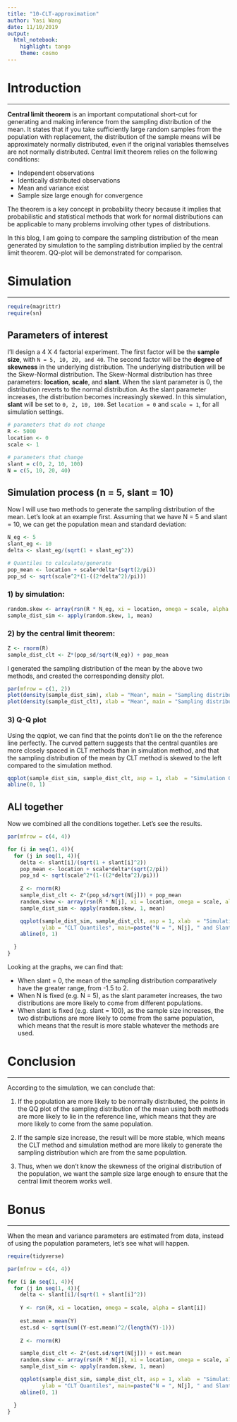 ```yaml
---
title: "10-CLT-approximation"
author: Yasi Wang
date: 11/10/2019
output: 
  html_notebook: 
    highlight: tango
    theme: cosmo
---
```


# Introduction
***

**Central limit theorem** is an important computational short-cut for generating and making inference from the sampling distribution of the mean. It states that if you take sufficiently large random samples from the population with replacement, the distribution of the sample means will be approximately normally distributed, even if the original variables themselves are not normally distributed. Central limit theorem relies on the following conditions:

- Independent observations
- Identically distributed observations
- Mean and variance exist
- Sample size large enough for convergence

The theorem is a key concept in probability theory because it implies that probabilistic and statistical methods that work for normal distributions can be applicable to many problems involving other types of distributions.

In this blog, I am going to compare the sampling distribution of the mean generated by simulation to the sampling distribution implied by the central limit theorem. QQ-plot will be demonstrated for comparison.

# Simulation
***

```r
require(magrittr)
require(sn)
```

## Parameters of interest

I'll design a 4 X 4 factorial experiment. The first factor will be the **sample size**, with `N = 5, 10, 20, and 40`. The second factor will be the **degree of skewness** in the underlying distribution. The underlying distribution will be the Skew-Normal distribution. The Skew-Normal distribution has three parameters: **location**, **scale**, and **slant**. When the slant parameter is 0, the distribution reverts to the normal distribution. As the slant parameter increases, the distribution becomes increasingly skewed. In this simulation, **slant** will be set to `0, 2, 10, 100`. Set `location = 0` and `scale = 1`, for all simulation settings.


```r
# parameters that do not change
R <- 5000
location <- 0
scale <- 1

# parameters that change
slant = c(0, 2, 10, 100)
N = c(5, 10, 20, 40)

```


## Simulation process (n = 5, slant = 10)

Now I will use two methods to generate the sampling distribution of the mean. Let's look at an example first. Assuming that we have N = 5 and slant = 10, we can get the population mean and standard deviation:

```r
N_eg <- 5
slant_eg <- 10
delta <- slant_eg/(sqrt(1 + slant_eg^2))

# Quantiles to calculate/generate
pop_mean <- location + scale*delta*(sqrt(2/pi))
pop_sd <- sqrt(scale^2*(1-((2*delta^2)/pi)))

```

### 1) by simulation:
```r
random.skew <- array(rsn(R * N_eg, xi = location, omega = scale, alpha = slant_eg), dim = c(R, N_eg))
sample_dist_sim <- apply(random.skew, 1, mean)
```

### 2) by the central limit theorem:
```r
Z <- rnorm(R)
sample_dist_clt <- Z*(pop_sd/sqrt(N_eg)) + pop_mean
```

I generated the sampling distribution of the mean by the above two methods, and created the corresponding density plot.
```r
par(mfrow = c(1, 2))
plot(density(sample_dist_sim), xlab = "Mean", main = "Sampling distribution of the mean by simulation", lwd = 2)
plot(density(sample_dist_clt), xlab = "Mean", main = "Sampling distribution of the mean by CLT", lwd = 2)

```

### 3) Q-Q plot

Using the qqplot, we can find that the points don't lie on the the reference line perfectly. The curved pattern suggests that the central quantiles are more closely spaced in CLT methods than in simulation method, and that the sampling distribution of the mean by CLT method is skewed to the left compared to the simulation method.
```r
qqplot(sample_dist_sim, sample_dist_clt, asp = 1, xlab  = "Simulation Quantiles", ylab = "Central limit theorem Quantiles", main = "QQ plot (N = 5, slant = 10)")
abline(0, 1)
```

## ALl together
Now we combined all the conditions together. Let's see the results. 

```r
par(mfrow = c(4, 4))

for (i in seq(1, 4)){
  for (j in seq(1, 4)){
    delta <- slant[i]/(sqrt(1 + slant[i]^2))
    pop_mean <- location + scale*delta*(sqrt(2/pi))
    pop_sd <- sqrt(scale^2*(1-((2*delta^2)/pi)))
    
    Z <- rnorm(R)
    sample_dist_clt <- Z*(pop_sd/sqrt(N[j])) + pop_mean
    random.skew <- array(rsn(R * N[j], xi = location, omega = scale, alpha = slant[i]), dim = c(R, N[j]))
    sample_dist_sim <- apply(random.skew, 1, mean)

    qqplot(sample_dist_sim, sample_dist_clt, asp = 1, xlab  = "Simulation Quantiles",
           ylab = "CLT Quantiles", main=paste("N = ", N[j], " and Slant = ", slant[i]))
    abline(0, 1)

  }
}
```
Looking at the graphs, we can find that:

- When slant = 0, the mean of the sampling distribution comparatively have the greater range, from -1.5 to 2.
- When N is fixed (e.g. N = 5), as the slant parameter increases, the two distributions are more likely to come from different populations.
- When slant is fixed (e.g. slant = 100), as the sample size increases, the two distributions are more likely to come from the same population, which means that the result is more stable whatever the methods are used.


# Conclusion
***
According to the simulation, we can conclude that:

1) If the population are more likely to be normally distributed, the points in the QQ plot of the sampling distribution of the mean using both methods are more likely to lie in the reference line, which means that they are more likely to come from the same population.

2) If the sample size increase, the result will be more stable, which means the CLT method and simulation method are more likely to generate the sampling distribution which are from the same population.

3) Thus, when we don't know the skewness of the original distribution of the population, we want the sample size large enough to ensure that the central limit theorem works well.

# Bonus
***
When the mean and variance parameters are estimated from data, instead of using the population parameters, let's see what will happen.

```r
require(tidyverse)

par(mfrow = c(4, 4))

for (i in seq(1, 4)){
  for (j in seq(1, 4)){
    delta <- slant[i]/(sqrt(1 + slant[i]^2))
    
    Y <- rsn(R, xi = location, omega = scale, alpha = slant[i])
    
    est.mean = mean(Y)
    est.sd <- sqrt(sum((Y-est.mean)^2/(length(Y)-1)))
    
    Z <- rnorm(R)

    sample_dist_clt <- Z*(est.sd/sqrt(N[j])) + est.mean
    random.skew <- array(rsn(R * N[j], xi = location, omega = scale, alpha = slant[i]), dim = c(R, N[j]))
    sample_dist_sim <- apply(random.skew, 1, mean)

    qqplot(sample_dist_sim, sample_dist_clt, asp = 1, xlab  = "Simulation Quantiles",
           ylab = "CLT Quantiles", main=paste("N = ", N[j], " and Slant = ", slant[i]))
    abline(0, 1)

  }
}

```

